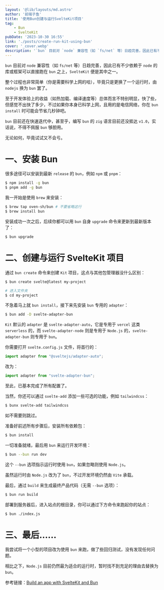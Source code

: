 ```yaml
---
layout: '@lib/layouts/md.astro'
author: '前端子鱼'
title: '使用Bun创建与运行SvelteKit项目'
tag: 
    - Bun
    - SvelteKit
pubDate: '2023-10-30 16:55'
link: './posts/create-run-kit-using-bun'
cover: '_cover.webp'
description: '`bun` 目前对 `node` 兼容性（如 `fs/net` 等）日趋完善，因此已有不少依赖于 `node` 的库或框架可以直接跑在 `bun` 之上，`SvelteKit` 便是其中之一。'
---
```



`bun` 目前对 `node` 兼容性（如 `fs/net` 等）日趋完善，因此已有不少依赖于 `node` 的库或框架可以直接跑在 `bun` 之上，`SvelteKit` 便是其中之一。

整个过程也非常简单（你是需要科学上网的哈），毕竟只是更换了一个运行时，由 `nodejs` 换为 `bun` 罢了。

至于开发体验上的收益（如热加载、编译速度等）总体而言不特别明显，快了些，但感觉不出快了多少，不过如果你本身已科学上网，且用的是电信网络，你在 `bun install` 时可能会节省几秒钟吧。

`bun` 目前还在快速迭代中，甚至乎，编写 `bun` 的 `zig` 语言目前还没抵达 `v1.0`，实话说，不得不佩服 `bun` 够胆用。

无论如何，毕竟试试又不会亏。

# 一、安装 Bun

很多途径可以安装到最新 `release` 的 `bun`，例如 `npm` 或 `pnpm`：

```bash
$ npm install -g bun
$ pnpm add -g bun
```

我一开始是使用 `brew` 来安装：

```bash
$ brew tap oven-sh/bun # 不要省略这行
$ brew install bun
```

安装成功一次之后，后续你都可以用 `bun` 自身 `upgrade` 命令来更新到最新版本了：

```bash
$ bun upgrade
```

# 二、创建与运行 SvelteKit 项目

通过 `bun create` 命令来创建 `Kit` 项目，这点与其他包管理器没什么区别：

```bash
$ bun create svelte@latest my-project

# 进入文件夹
$ cd my-project
```

不急着马上就 `bun install`，接下来先安装 `bun` 专用的 `adapter`：

```bash
$ bun add -D svelte-adapter-bun
```

`Kit` 默认的 `adapter` 是 `svelte-adapter-auto`，它是专用于 `vercel` 这类 `serverless` 的，而 `svelte-adapter-node` 则是专用于 `Node.js` 的，`svelte-adapter-bun` 则专用于 `bun`。

你需要打开 `svelte.config.js` 文件，将首行的：

```js
import adapter from "@sveltejs/adapter-auto";
```

改为：

```js
import adapter from "svelte-adapter-bun";
```

至此，已基本完成了所有配置了。

当然，你还可以通过 `svelte-add` 添加一些可选的功能，例如 `tailwindcss`：

```bash
$ bunx svelte-add tailwindcss
```

如不需要则跳过。

准备好前述所有步骤后，安装所有依赖包：

```bash
$ bun install
```

一切准备就绪，最后用 `bun` 来运行开发环境：

```bash
$ bun --bun run dev
```

这个 `--bun` 选项指示运行时使用 `bun`，如果忽略则使用 `Node.js`。

虽然运行时由 `Node.js` 改为了 `bun`，不过开发环境仍然由 `Vite` 承载。

最后，通过 `build` 来生成最终产品代码（无需 `--bun` 选项）：

```bash
$ bun run build
```

部署到服务器后，进入站点的根目录，你可以通过下方命令来跑起你的站点：

```bash
$ bun ./index.js 
```

# 三、最后……

我尝试将一个小型的项目改为使用 `bun` 来跑，做了些回归测试，没有发现任何问题。

相比之下，`Node.js` 目前仍然最为适合的运行时，暂时找不到充足的理由去替换为 `bun`。

参考链接：[Build an app with SvelteKit and Bun](https://bun.sh/guides/ecosystem/sveltekit)
